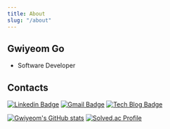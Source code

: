 ```yaml
---
title: About
slug: "/about"
---
```


## Gwiyeom Go
* Software Developer
## Contacts
[![Linkedin Badge](https://img.shields.io/badge/-LinkedIn-blue?style=flat-square&logo=Linkedin&logoColor=white&link=https://www.linkedin.com/in/gwiyeom-go-aba947229/)](https://www.linkedin.com/in/gwiyeom-go-aba947229/)
[![Gmail Badge](https://img.shields.io/badge/Gmail-d14836?style=flat-square&logo=Gmail&logoColor=white&link=mailto:gwiyeomgo@gmail.com)](mailto:gwiyeomgo@gmail.com)
[![Tech Blog Badge](http://img.shields.io/badge/-Tech%20blog-black?style=flat-square&logo=github&link=https://gwiyeomgo.github.io/blog/)](https://gwiyeomgo.github.io/)



[![Gwiyeom's GitHub stats](https://github-readme-stats.vercel.app/api?username=gwiyeomgo&show_icons=true&theme=tokyonight)](https://github.com/gwiyeomgo/github-readme-stats)
[![Solved.ac Profile](http://mazassumnida.wtf/api/v2/generate_badge?boj=gokkeu)](https://solved.ac/gokkeu/)

